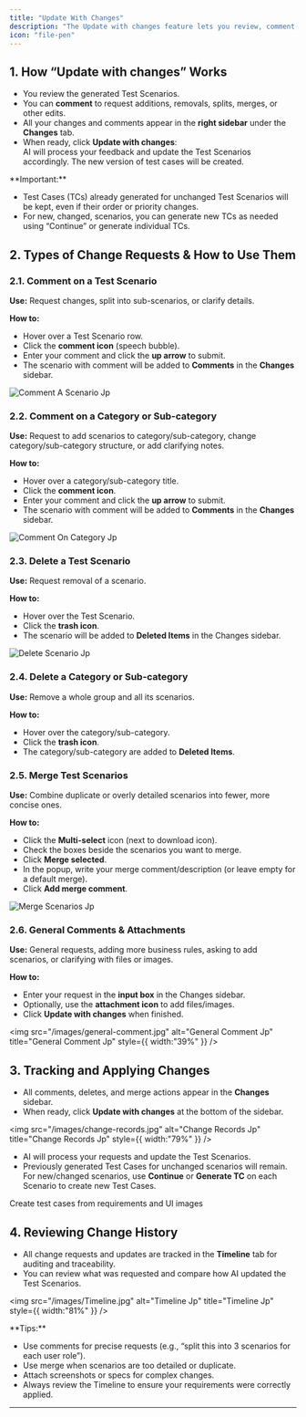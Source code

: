 ```yaml
---
title: "Update With Changes"
description: "The Update with changes feature lets you review, comment, and request adjustments to your Test Scenarios (checklist). This workflow enables you to collaboratively refine what needs to be tested, directly in the AI-powered workflow."
icon: "file-pen"
---
```


## 1. How “Update with changes” Works

- You review the generated Test Scenarios.
- You can **comment** to request additions, removals, splits, merges, or other edits.
- All your changes and comments appear in the **right sidebar** under the **Changes** tab.
- When ready, click **Update with changes**:\
  AI will process your feedback and update the Test Scenarios accordingly. The new version of test cases will be created.

<Tip>
  **Important:**

  - Test Cases (TCs) already generated for unchanged Test Scenarios will be kept, even if their order or priority changes.
  - For new, changed, scenarios, you can generate new TCs as needed using “Continue” or generate individual TCs.
</Tip>

## 2. Types of Change Requests & How to Use Them

### 2.1. Comment on a Test Scenario

**Use:** Request changes, split into sub-scenarios, or clarify details.

**How to:**

- Hover over a Test Scenario row.
- Click the **comment icon** (speech bubble).
- Enter your comment and click the **up arrow** to submit.
- The scenario with comment will be added to **Comments** in the **Changes** sidebar.

![Comment A Scenario Jp](/images/comment-a-scenario.jpg)

### 2.2. Comment on a Category or Sub-category

**Use:** Request to add scenarios to category/sub-category, change category/sub-category structure, or add clarifying notes.

**How to:**

- Hover over a category/sub-category title.
- Click the **comment icon**.
- Enter your comment and click the **up arrow** to submit.
- The scenario with comment will be added to **Comments** in the **Changes** sidebar.

![Comment On Category Jp](/images/comment-on-category.jpg)

### 2.3. Delete a Test Scenario

**Use:** Request removal of a scenario.

**How to:**

- Hover over the Test Scenario.
- Click the **trash icon**.
- The scenario will be added to **Deleted Items** in the Changes sidebar.

![Delete Scenario Jp](/images/delete-scenario.jpg)

### 2.4. Delete a Category or Sub-category

**Use:** Remove a whole group and all its scenarios.

**How to:**

- Hover over the category/sub-category.
- Click the **trash icon**.
- The category/sub-category are added to **Deleted Items**.

### 2.5. Merge Test Scenarios

**Use:** Combine duplicate or overly detailed scenarios into fewer, more concise ones.

**How to:**

- Click the **Multi-select** icon (next to download icon).
- Check the boxes beside the scenarios you want to merge.
- Click **Merge selected**.
- In the popup, write your merge comment/description (or leave empty for a default merge).
- Click **Add merge comment**.

![Merge Scenarios Jp](/images/merge-Scenarios.jpg)

### 2.6. General Comments & Attachments

**Use:** General requests, adding more business rules, asking to add scenarios, or clarifying with files or images.

**How to:**

- Enter your request in the **input box** in the Changes sidebar.
- Optionally, use the **attachment icon** to add files/images.
- Click **Update with changes** when finished.

<img
  src="/images/general-comment.jpg"
  alt="General Comment Jp"
  title="General Comment Jp"
  style={{ width:"39%" }}
/>

## 3. Tracking and Applying Changes

- All comments, deletes, and merge actions appear in the **Changes** sidebar.
- When ready, click **Update with changes** at the bottom of the sidebar.

<img
  src="/images/change-records.jpg"
  alt="Change Records Jp"
  title="Change Records Jp"
  style={{ width:"79%" }}
/>

- AI will process your requests and update the Test Scenarios.
- Previously generated Test Cases for unchanged scenarios will remain.\
  For new/changed scenarios, use **Continue** or **Generate TC** on each Scenario to create new Test Cases.

<Card title="Generate Test Cases" icon="wand-magic-sparkles" href="/using-testgenai/CreatingTestCases">
  Create test cases from requirements and UI images
</Card>

## 4. Reviewing Change History

- All change requests and updates are tracked in the **Timeline** tab for auditing and traceability.
- You can review what was requested and compare how AI updated the Test Scenarios.

<img
  src="/images/Timeline.jpg"
  alt="Timeline Jp"
  title="Timeline Jp"
  style={{ width:"81%" }}
/>

<Note>
  **Tips:**

  - Use comments for precise requests (e.g., “split this into 3 scenarios for each user role”).
  - Use merge when scenarios are too detailed or duplicate.
  - Attach screenshots or specs for complex changes.
  - Always review the Timeline to ensure your requirements were correctly applied.
</Note>

---